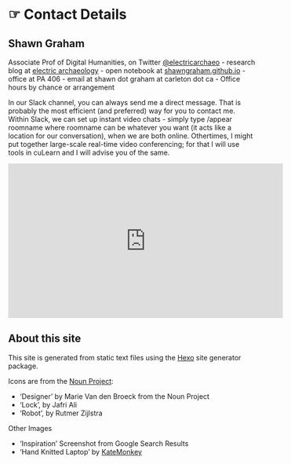 # ☞ Contact Details

## Shawn Graham
Associate Prof of Digital Humanities, on Twitter [@electricarchaeo](http://twitter.com/electricarchaeo)
- research blog at [electric archaeology](http://electricarchaeology.ca)
- open notebook at [shawngraham.github.io](http://shawngraham.github.io)
- office at PA 406
- email at shawn dot graham at carleton dot ca
- Office hours by chance or arrangement

In our Slack channel, you can always send me a direct message. That is probably the most efficient (and preferred) way for you to contact me. Within Slack, we can set up instant video chats - simply type /appear roomname where roomname can be whatever you want (it acts like a location for our conversation), when we are both online. Othertimes, I might put together large-scale real-time video conferencing; for that I will use tools in cuLearn and I will advise you of the same. 

<iframe width="560" height="315" src="https://www.youtube.com/embed/HaSblM-Qz3A" frameborder="0" allowfullscreen></iframe>

## About this site
This site is generated from static text files using the [Hexo](https://hexo.io) site generator package.

Icons are from the [Noun Project](https://thenounproject.com/):

- 'Designer' by Marie Van den Broeck from the Noun Project
- 'Lock', by Jafri Ali
- 'Robot', by Rutmer Zijlstra

Other Images

- 'Inspiration' Screenshot from Google Search Results
- 'Hand Knitted Laptop' by [KateMonkey](https://www.flickr.com/photos/katemonkey/5665916936)
